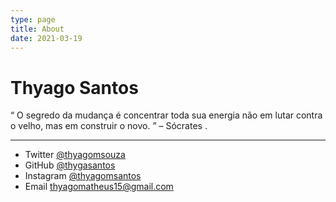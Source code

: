 ```yaml
---
type: page
title: About
date: 2021-03-19
---
```


# Thyago Santos


“ O segredo da mudança é concentrar toda sua energia não em lutar contra o velho, mas em construir o novo. ” – Sócrates .

---

- Twitter [@thyagomsouza](https://twitter.com/thyagomsantos)
- GitHub [@thygasantos](https://github.com/thygasantos)
- Instagram [@thyagomsantos](https://instagram.com/thyagomsantos)
- Email thyagomatheus15@gmail.com
